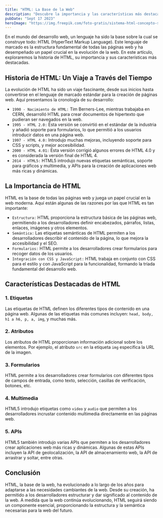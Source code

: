 ```yaml
---
title: "HTML: La Base de la Web"
description: "Descubre la importancia y las características más destacables de HTML"
pubDate: "Sept 17 2023"
heroImage: "https://img.freepik.com/foto-gratis/sistema-html-concepto-sitios-web_23-2150323546.jpg?w=1380&t=st=1690317005~exp=1690317605~hmac=391bde14edbc25266b85a8d491a753d1c158bd3ba53871bd409c25565fc63a23"
---
```


En el mundo del desarrollo web, un lenguaje ha sido la base sobre la cual se construye todo: HTML (HyperText Markup Language). Este lenguaje de marcado es la estructura fundamental de todas las páginas web y ha desempeñado un papel crucial en la evolución de la web. En este artículo, exploraremos la historia de HTML, su importancia y sus características más destacadas.

## Historia de HTML: Un Viaje a Través del Tiempo

La evolución de HTML ha sido un viaje fascinante, desde sus inicios hasta convertirse en el lenguaje de marcado estándar para la creación de páginas web. Aquí presentamos la cronología de su desarrollo:

- `1990 - Nacimiento de HTML:` Tim Berners-Lee, mientras trabajaba en CERN, desarrolló HTML para crear documentos de hipertexto que pudieran ser navegados en la web.
- `1995 - HTML 2.0:` Esta versión se convirtió en el estándar de la industria y añadió soporte para formularios, lo que permitió a los usuarios introducir datos en una página web.
- `1997 - HTML 4.0:` Introdujo muchas mejoras, incluyendo soporte para CSS y scripts, y mejor accesibilidad.
- `2000 - HTML 4.01:` Esta versión corrigió algunos errores de HTML 4.0 y es considerada la versión final de HTML 4.
- `2014 - HTML5:` HTML5 introdujo nuevas etiquetas semánticas, soporte para gráficos y multimedia, y APIs para la creación de aplicaciones web más ricas y dinámicas.

## La Importancia de HTML

HTML es la base de todas las páginas web y juega un papel crucial en la web moderna. Aquí están algunas de las razones por las que HTML es tan importante:

- `Estructura:` HTML proporciona la estructura básica de las páginas web, permitiendo a los desarrolladores definir encabezados, párrafos, listas, enlaces, imágenes y otros elementos.
- `Semántica:` Las etiquetas semánticas de HTML permiten a los desarrolladores describir el contenido de la página, lo que mejora la accesibilidad y el SEO.
- `Formularios:` HTML permite a los desarrolladores crear formularios para recoger datos de los usuarios.
- `Integración con CSS y JavaScript:` HTML trabaja en conjunto con CSS para el estilo y con JavaScript para la funcionalidad, formando la tríada fundamental del desarrollo web.

## Características Destacadas de HTML

### 1. Etiquetas

Las etiquetas de HTML definen los diferentes tipos de contenido en una página web. Algunas de las etiquetas más comunes incluyen: `head, body, h1 a h6, p, a, img`, y muchas más.

### 2. Atributos

Los atributos de HTML proporcionan información adicional sobre los elementos. Por ejemplo, el atributo `src` en la etiqueta `img` especifica la URL de la imagen.

### 3. Formularios

HTML permite a los desarrolladores crear formularios con diferentes tipos de campos de entrada, como texto, selección, casillas de verificación, botones, etc.

### 4. Multimedia

HTML5 introdujo etiquetas como `video` y `audio` que permiten a los desarrolladores incrustar contenido multimedia directamente en las páginas web.

### 5. APIs

HTML5 también introdujo varias APIs que permiten a los desarrolladores crear aplicaciones web más ricas y dinámicas. Algunas de estas APIs incluyen la API de geolocalización, la API de almacenamiento web, la API de arrastrar y soltar, entre otras.

## Conclusión

HTML, la base de la web, ha evolucionado a lo largo de los años para adaptarse a las necesidades cambiantes de la web. Desde su creación, ha permitido a los desarrolladores estructurar y dar significado al contenido de la web. A medida que la web continúa evolucionando, HTML seguirá siendo un componente esencial, proporcionando la estructura y la semántica necesarias para la web del futuro.
